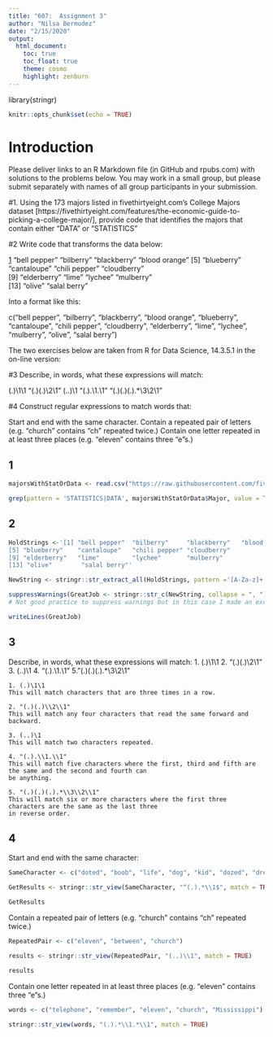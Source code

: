 --- 
title: "607:  Assignment 3"
author: "Nilsa Bermudez"
date: "2/15/2020"
output:
  html_document:
    toc: true
    toc_float: true
    theme: cosmo
    highlight: zenburn
---

library(stringr)


```{r setup, include=FALSE}
knitr::opts_chunk$set(echo = TRUE)
```

# Introduction

Please deliver links to an R Markdown file (in GitHub and rpubs.com) with solutions to the problems below.  You may work in a small group, but please submit separately with names of all group participants in your submission.

#1. Using the 173 majors listed in fivethirtyeight.com’s College Majors dataset [https://fivethirtyeight.com/features/the-economic-guide-to-picking-a-college-major/], provide code that identifies the majors that contain either "DATA" or "STATISTICS"


#2 Write code that transforms the data below:

[1] "bell pepper"  "bilberry"     "blackberry"   "blood orange"
[5] "blueberry"    "cantaloupe"   "chili pepper" "cloudberry"  
[9] "elderberry"   "lime"         "lychee"       "mulberry"    
[13] "olive"        "salal berry"

Into a format like this:

c("bell pepper", "bilberry", "blackberry", "blood orange", "blueberry", "cantaloupe", "chili pepper", "cloudberry", "elderberry", "lime", "lychee", "mulberry", "olive", "salal berry")

The two exercises below are taken from R for Data Science, 14.3.5.1 in the on-line version:

#3 Describe, in words, what these expressions will match:

(.)\1\1
"(.)(.)\\2\\1"
(..)\1
"(.).\\1.\\1"
"(.)(.)(.).*\\3\\2\\1"

#4 Construct regular expressions to match words that:

  Start and end with the same character.
  Contain a repeated pair of letters (e.g. "church" contains "ch" repeated twice.)
  Contain one letter repeated in at least three places (e.g. "eleven" contains three "e"s.)


## 1 
```{r FindMajors,eval=TRUE}

majorsWithStatOrData <- read.csv("https://raw.githubusercontent.com/fivethirtyeight/data/master/college-majors/majors-list.csv",header = TRUE, sep = ",")

grep(pattern = 'STATISTICS|DATA', majorsWithStatOrData$Major, value = TRUE, ignore.case = TRUE)

```

## 2

```{r Strings}
HoldStrings <-'[1] "bell pepper"  "bilberry"     "blackberry"   "blood orange"
[5] "blueberry"    "cantaloupe"   "chili pepper" "cloudberry"  
[9] "elderberry"   "lime"         "lychee"       "mulberry"    
[13] "olive"        "salal berry"'

NewString <- stringr::str_extract_all(HoldStrings, pattern ='[A-Za-z]+.?[A-Za-z]+')

suppressWarnings(GreatJob <- stringr::str_c(NewString, collapse = ", "))
# Not good practice to suppress warnings but in this case I made an exception, I was still getting the right resultset.

writeLines(GreatJob)
```




## 3  
Describe, in words, what these expressions will match:
        1. (.)\1\1 
        2. “(.)(.)\2\1” 
        3. (..)\1 
        4. “(.).\1.\1” 
        5."(.)(.)(.).*\3\2\1" 
        

    1. (.)\1\1
    This will match characters that are three times in a row.
    
    2. "(.)(.)\\2\\1"
    This will match any four characters that read the same forward and backward.
    
    3. (..)\1
    This will match two characters repeated. 
    
    4. "(.).\\1.\\1"
    This will match five characters where the first, third and fifth are the same and the second and fourth can 
    be anything.
    
    5. "(.)(.)(.).*\\3\\2\\1"
    This will match six or more characters where the first three characters are the same as the last three 
    in reverse order.
    
## 4


Start and end with the same character:


```{r SameChar}    
SameCharacter <- c("doted", "boob", "life", "dog", "kid", "dozed", "dread", "kiosk")

GetResults <- stringr::str_view(SameCharacter, "^(.).*\\1$", match = TRUE)

GetResults

```
    
Contain a repeated pair of letters (e.g. "church" contains "ch" repeated twice.)

```{r RepeatedPair}
RepeatedPair <- c("eleven", "between", "church")

results <- stringr::str_view(RepeatedPair, "(..)\\1", match = TRUE)

results
```

   Contain one letter repeated in at least three places (e.g. "eleven" contains three "e"s.)
  

```{r LetterTimesThree}
words <- c("telephone", "remember", "eleven", "church", "Mississippi")

stringr::str_view(words, "(.).*\\1.*\\1", match = TRUE)

```


